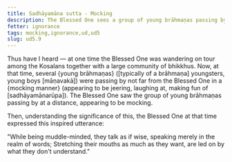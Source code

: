 ```yaml
---
title: Sadhāyamāna sutta - Mocking
description: The Blessed One sees a group of young brāhmaṇas passing by, appearing to be mocking.
fetter: ignorance
tags: mocking,ignorance,ud,ud5
slug: ud5.9
---
```


Thus have I heard — at one time the Blessed One was wandering on tour among the Kosalans together with a large community of bhikkhus. Now, at that time, several \{young brāhmaṇas} ([typically of a brāhmaṇa] youngsters, young boys [māṇavakā]) were passing by not far from the Blessed One in a \{mocking manner} (appearing to be jeering, laughing at, making fun of [sadhāyamānarūpa]). The Blessed One saw the group of young brāhmaṇas passing by at a distance, appearing to be mocking.

Then, understanding the significance of this, the Blessed One at that time expressed this inspired utterance:

"While being muddle-minded, they talk as if wise,
speaking merely in the realm of words;
Stretching their mouths as much as they want,
are led on by what they don't understand."